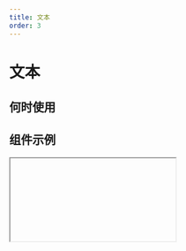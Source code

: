 ```yaml
---
title: 文本
order: 3
---
```


# 文本

## 何时使用

## 组件示例

<Iframe url="https://pre-yida-performance3.alibaba-inc.com/developer/text-v2?isRenderNav=false" />

## 组件属性
<!-- 
| 属性名 |  属性 code  | 类型 | 数据示例  | 动态属性 | 备注 |
| :------ | :------ | :------ | :------ | :----- | :----- |
| 内容   | content | string | “标题” | 否 | 支持国际化 |
| 是否显示 HTML 形式的标题   | showTitle | bool | false | 否 | 将内容显示为 html 标签的 title |
| 默认状态  | defaultBehavior | enum | NORMAL | 否 | NORMAL/HIDDEN |
| 点击事件  | onClick | function | -->


<AttrTable dataSource={[
{
  attr: '内容', 
  code: 'content', 
  type: 'String', 
  demo: '“标题”', 
  dafault:'', 
  desc: '支持国际化'
}, 
{
  attr: '是否显示 HTML 形式的标题', 
  code: 'showTitle', 
  type: 'bool', 
  demo: 'false', 
  dafault:'', 
  desc: '将内容显示为 html 标签的 title'
}, 
{
  attr: '默认状态', 
  code: 'defaultBehavior', 
  type: 'enum', 
  demo: 'NORMAL', 
  dafault:'', 
  desc: 'NORMAL/HIDDEN'
}, 
{
  attr: '点击事件', 
  code: 'onClick', 
  type: 'function', 
  demo: '', 
  dafault:'', 
  desc: ''
}, 
]}
/>
